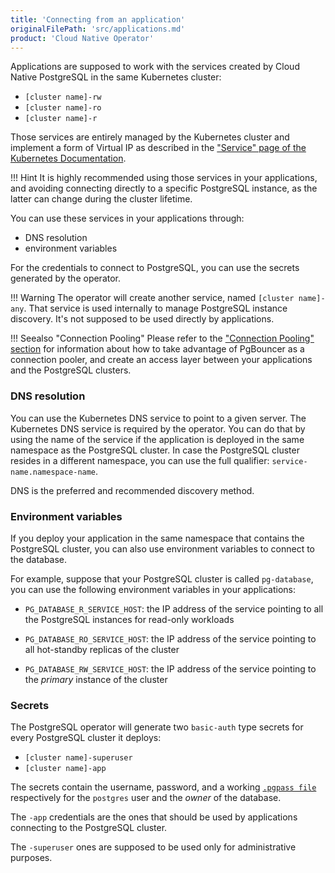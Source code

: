 ```yaml
---
title: 'Connecting from an application'
originalFilePath: 'src/applications.md'
product: 'Cloud Native Operator'
---
```


Applications are supposed to work with the services created by Cloud Native PostgreSQL
in the same Kubernetes cluster:

-   `[cluster name]-rw`
-   `[cluster name]-ro`
-   `[cluster name]-r`

Those services are entirely managed by the Kubernetes cluster and
implement a form of Virtual IP as described in the
["Service" page of the Kubernetes Documentation](https://kubernetes.io/docs/concepts/services-networking/service/#virtual-ips-and-service-proxies).

!!! Hint
    It is highly recommended using those services in your applications,
    and avoiding connecting directly to a specific PostgreSQL instance, as the latter
    can change during the cluster lifetime.

You can use these services in your applications through:

-   DNS resolution
-   environment variables

For the credentials to connect to PostgreSQL, you can
use the secrets generated by the operator.

!!! Warning
    The operator will create another service, named `[cluster name]-any`. That
    service is used internally to manage PostgreSQL instance discovery.
    It's not supposed to be used directly by applications.

!!! Seealso "Connection Pooling"
    Please refer to the ["Connection Pooling" section](connection_pooling.md) for
    information about how to take advantage of PgBouncer as a connection pooler,
    and create an access layer between your applications and the PostgreSQL clusters.

### DNS resolution

You can use the Kubernetes DNS service to point to a given server.
The Kubernetes DNS service is required by the operator.
You can do that by using the name of the service if the application is
deployed in the same namespace as the PostgreSQL cluster.
In case the PostgreSQL cluster resides in a different namespace, you can use the
full qualifier: `service-name.namespace-name`.

DNS is the preferred and recommended discovery method.

### Environment variables

If you deploy your application in the same namespace that contains the
PostgreSQL cluster, you can also use environment variables to connect to the database.

For example, suppose that your PostgreSQL cluster is called `pg-database`,
you can use the following environment variables in your applications:

-   `PG_DATABASE_R_SERVICE_HOST`: the IP address of the service
    pointing to all the PostgreSQL instances for read-only workloads

-   `PG_DATABASE_RO_SERVICE_HOST`: the IP address of the
    service pointing to all hot-standby replicas of the cluster

-   `PG_DATABASE_RW_SERVICE_HOST`: the IP address of the
    service pointing to the *primary* instance of the cluster

### Secrets

The PostgreSQL operator will generate two `basic-auth` type secrets for every
PostgreSQL cluster it deploys:

-   `[cluster name]-superuser`
-   `[cluster name]-app`

The secrets contain the username, password, and a working
[`.pgpass file`](https://www.postgresql.org/docs/current/libpq-pgpass.html)
respectively for the `postgres` user and the *owner* of the database.

The `-app` credentials are the ones that should be used by applications
connecting to the PostgreSQL cluster.

The `-superuser` ones are supposed to be used only for administrative purposes.